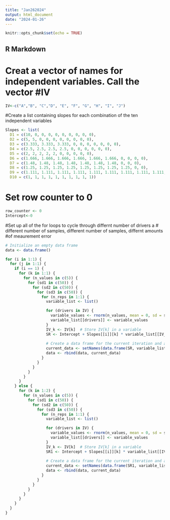 ```yaml
---
title: "Jan262024"
output: html_document
date: "2024-01-26"
---
```


```r
knitr::opts_chunk$set(echo = TRUE)
```

## R Markdown
# Creat a vector of names for independent variables.  Call the vector #IV
```r
IV<-c("A","B", "C","D", "E", "F", "G", "H", "I", "J")
```

#Create a list containing slopes for each combination of the ten independent variables

```r

Slopes <- list(
  D1 = c(10, 0, 0, 0, 0, 0, 0, 0, 0, 0),
  D2 = c(5, 5, 0, 0, 0, 0, 0, 0, 0, 0),
  D3 = c(3.333, 3.333, 3.333, 0, 0, 0, 0, 0, 0, 0),
  D4 = c(2.5, 2.5, 2.5, 2.5, 0, 0, 0, 0, 0, 0),
  D5 = c(2, 2, 2, 2, 2, 0, 0, 0, 0, 0),
  D6 = c(1.666, 1.666, 1.666, 1.666, 1.666, 1.666, 0, 0, 0, 0),
  D7 = c(1.48, 1.48, 1.48, 1.48, 1.48, 1.48, 1.48, 0, 0, 0),
  D8 = c(1.25, 1.25, 1.25, 1.25, 1.25, 1.25, 1.25, 1.25, 0, 0),
  D9 = c(1.111, 1.111, 1.111, 1.111, 1.111, 1.111, 1.111, 1.111, 1.111, 0),
  D10 = c(1, 1, 1, 1, 1, 1, 1, 1, 1, 1))


```

# Set row counter to 0

```r
row_counter <- 0
Intercept<-0
```


#Set up all of the for loops to cycle through differnt number of drivers a
# different number of samples, different number of samples, differnt amounts #of meaurement error

```r
# Initialize an empty data frame
data <- data.frame()

for (i in 1:1) {  
  for (j in 1:1) {  
    if (i == 1) {  
      for (k in 1:1) {
        for (n_values in c(5)) {
          for (sd1 in c(50)) {
            for (sd2 in c(50)) {
              for (sd3 in c(50)) {
                for (n_reps in 1:1) {
                  variable_list <- list()  

                  for (drivers in IV) {
                    variable_values <- rnorm(n_values, mean = 0, sd = sd1)
                    variable_list[[drivers]] <- variable_values
                  }
                  IV_k <- IV[k]  # Store IV[k] in a variable
                  SR <- Intercept + Slopes[[i]][k] * variable_list[[IV_k]]  + rnorm(n_values, 0, sd2)
                  
                  # Create a data frame for the current iteration and append it to the existing data
                  current_data <- setNames(data.frame(SR, variable_list[[IV_k]]), c("SR", IV_k))
                  data <- rbind(data, current_data)
                }
              }
            }
          }
        }
      }
    } else {  
      for (k in 1:2) {
        for (n_values in c(5)) {
          for (sd1 in c(50)) {
            for (sd2 in c(50)) {
              for (sd3 in c(50)) {
                for (n_reps in 1:1) {
                  variable_list <- list()  

                  for (drivers in IV) {
                    variable_values <- rnorm(n_values, mean = 0, sd = sd1)
                    variable_list[[drivers]] <- variable_values
                  }
                  IV_k <- IV[k]  # Store IV[k] in a variable
                  SR1 <- Intercept + Slopes[[i]][k] * variable_list[[IV_k]]  + rnorm(n_values, 0, sd2)
                  
                  # Create a data frame for the current iteration and append it to the existing data
                  current_data <- setNames(data.frame(SR1, variable_list[[IV_k]]), c("SR", IV_k))
                  data <- rbind(data, current_data)
                }
              }
            }
          }
        }
      }
    }
  }
}

         
```

